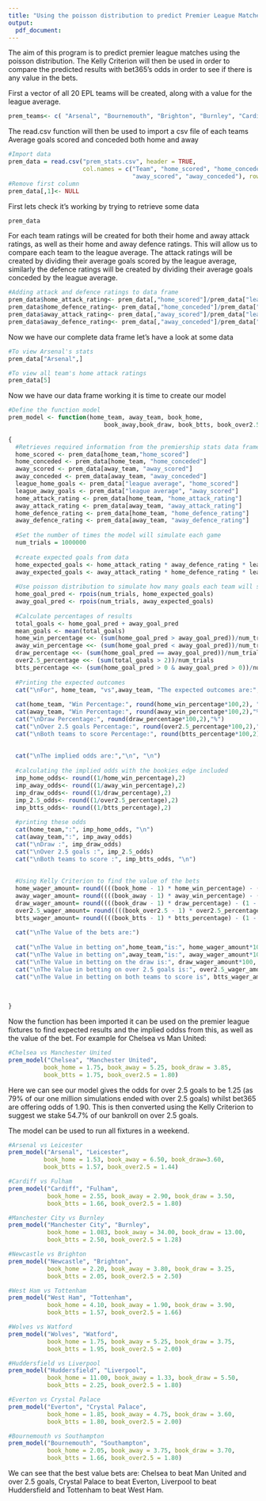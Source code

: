 ```yaml
---
title: "Using the poisson distribution to predict Premier League Matches"
output:
  pdf_document:
---
```


The aim of this program is to predict premier league matches using the poisson distribution. The Kelly Criterion will then be used in order to compare the predicted results with bet365's odds in order to see if there is any value in the bets. 

First a vector of all 20 EPL teams will be created, along with a value for the league average. 

```r
prem_teams<- c( "Arsenal", "Bournemouth", "Brighton", "Burnley", "Cardiff", "Chelsea", "Crystal Palace", "Everton", "Fulham", "Huddersfield", "Leicester", "Liverpool", "Manchester City", "Manchester United", "Newcastle","Southampton", "Tottenham", "Watford", "West Ham", "Wolves", "league average")
```

The read.csv function will then be used to import a csv file of each teams Average goals scored and conceded both home and away

```r
#Import data
prem_data = read.csv("prem_stats.csv", header = TRUE,
                     col.names = c("Team", "home_scored", "home_conceded",
                                   "away_scored", "away_conceded"), row.names = prem_teams)
#Remove first column
prem_data[,1]<- NULL

```

First lets check it's working by trying to retrieve some data
```r
prem_data
```

For each team ratings will be created for both their home and away attack ratings, as well as their home and away defence ratings. This will allow us to compare each team to the league average. The attack ratings will be created by dividing their average goals scored by the league average, similarly the defence ratings will be created by dividing their average goals conceded by the league average.
```r
#Adding attack and defence ratings to data frame
prem_data$home_attack_rating<- prem_data[,"home_scored"]/prem_data["league average","home_scored"]
prem_data$home_defence_rating<- prem_data[,"home_conceded"]/prem_data["league average", "home_conceded"]
prem_data$away_attack_rating<- prem_data[,"away_scored"]/prem_data["league average", "away_scored"]
prem_data$away_defence_rating<- prem_data[,"away_conceded"]/prem_data["league average", "away_conceded"]

```

Now we have our complete data frame let's have a look at some data
```r
#To view Arsenal's stats
prem_data["Arsenal",]

#To view all team's home attack ratings
prem_data[5]
```

Now we have our data frame working it is time to create our model
```r
#Define the function model
prem_model <- function(home_team, away_team, book_home,
                           book_away,book_draw, book_btts, book_over2.5)
  
{
  #Retrieves required information from the premiership stats data frame
  home_scored <- prem_data[home_team,"home_scored"]
  home_conceded <- prem_data[home_team, "home_conceded"]
  away_scored <- prem_data[away_team, "away_scored"]
  away_conceded <- prem_data[away_team, "away_conceded"]
  league_home_goals <- prem_data["league average", "home_scored"]
  league_away_goals <- prem_data["league average", "away_scored"]
  home_attack_rating <- prem_data[home_team, "home_attack_rating"]
  away_attack_rating <- prem_data[away_team, "away_attack_rating"]
  home_defence_rating <- prem_data[home_team, "home_defence_rating"]
  away_defence_rating <- prem_data[away_team, "away_defence_rating"]
  
  #Set the number of times the model will simulate each game
  num_trials = 1000000
  
  #create expected goals from data
  home_expected_goals <- home_attack_rating * away_defence_rating * league_home_goals
  away_expected_goals <- away_attack_rating * home_defence_rating * league_away_goals
  
  #Use poisson distribution to simulate how many goals each team will score
  home_goal_pred <- rpois(num_trials, home_expected_goals)
  away_goal_pred <- rpois(num_trials, away_expected_goals)
  
  #Calculate percentages of results
  total_goals <- home_goal_pred + away_goal_pred
  mean_goals <- mean(total_goals)
  home_win_percentage <<- (sum(home_goal_pred > away_goal_pred))/num_trials
  away_win_percentage <<- (sum(home_goal_pred < away_goal_pred))/num_trials
  draw_percentage <<- (sum(home_goal_pred == away_goal_pred))/num_trials
  over2.5_percentage <<- (sum(total_goals > 2))/num_trials
  btts_percentage <<- (sum(home_goal_pred > 0 & away_goal_pred > 0))/num_trials
  
  #Printing the expected outcomes
  cat("\nFor", home_team, "vs",away_team, "The expected outcomes are:", "\n","\n")
  
  cat(home_team, "Win Percentage:", round(home_win_percentage*100,2), "%","\n")
  cat(away_team, "Win Percentage:", round(away_win_percentage*100,2),"%")
  cat("\nDraw Percentage:", round(draw_percentage*100,2),"%")
  cat("\nOver 2.5 goals Percentage:", round(over2.5_percentage*100,2),"%")
  cat("\nBoth teams to score Percentage:", round(btts_percentage*100,2),"%", "\n")
  
  
  cat("\nThe implied odds are:","\n", "\n")
  
  #calculating the implied odds with the bookies edge included
  imp_home_odds<- round((1/home_win_percentage),2)
  imp_away_odds<- round((1/away_win_percentage),2)
  imp_draw_odds<- round((1/draw_percentage),2)
  imp_2.5_odds<- round((1/over2.5_percentage),2)
  imp_btts_odds<- round((1/btts_percentage),2)
  
  #printing these odds
  cat(home_team,":", imp_home_odds, "\n")
  cat(away_team,":", imp_away_odds)
  cat("\nDraw :", imp_draw_odds)
  cat("\nOver 2.5 goals :", imp_2.5_odds)
  cat("\nBoth teams to score :", imp_btts_odds, "\n")
  
  
  #Using Kelly Criterion to find the value of the bets
  home_wager_amount= round((((book_home - 1) * home_win_percentage) - (1 - home_win_percentage))/ (book_home-1),3)
  away_wager_amount= round((((book_away - 1) * away_win_percentage) - (1 - away_win_percentage))/ (book_away-1),3)
  draw_wager_amount= round((((book_draw - 1) * draw_percentage) - (1 - draw_percentage))/ (book_draw-1),3)
  over2.5_wager_amount= round((((book_over2.5 - 1) * over2.5_percentage) - (1 - over2.5_percentage))/ (book_over2.5-1),3)
  btts_wager_amount= round((((book_btts - 1) * btts_percentage) - (1 - btts_percentage))/ (book_btts-1),3)
  
  cat("\nThe Value of the bets are:")
  
  cat("\nThe Value in betting on",home_team,"is:", home_wager_amount*100, "%")
  cat("\nThe Value in betting on",away_team,"is:", away_wager_amount*100, "%")
  cat("\nThe Value in betting on the draw is:", draw_wager_amount*100, "%")
  cat("\nThe Value in betting on over 2.5 goals is:", over2.5_wager_amount*100, "%")
  cat("\nThe Value in betting on both teams to score is", btts_wager_amount*100, "%")
  
  
  
}
```

Now the function has been imported it can be used on the premier league fixtures to find expected results and the implied oddss from this, as well as the value of the bet. For example for Chelsea vs Man United:
```r
#Chelsea vs Manchester United
prem_model("Chelsea", "Manchester United",
          book_home = 1.75, book_away = 5.25, book_draw = 3.85,
          book_btts = 1.75, book_over2.5 = 1.80)
```

Here we can see our model gives the odds for over 2.5 goals to be 1.25 (as 79% of our one million simulations ended with over 2.5 goals) whilst bet365 are offering odds of 1.90. This is then converted using the Kelly Criterion to suggest we stake 54.7% of our bankroll on over 2.5 goals.


The model can be used to run all fixtures in a weekend.
```r
#Arsenal vs Leicester
prem_model("Arsenal", "Leicester",
          book_home = 1.53, book_away = 6.50, book_draw=3.60,
          book_btts = 1.57, book_over2.5 = 1.44)

#Cardiff vs Fulham
prem_model("Cardiff", "Fulham",
           book_home = 2.55, book_away = 2.90, book_draw = 3.50,
           book_btts = 1.66, book_over2.5 = 1.80)

#Manchester City vs Burnley
prem_model("Manchester City", "Burnley",
           book_home = 1.083, book_away = 34.00, book_draw = 13.00,
           book_btts = 2.50, book_over2.5 = 1.28)

#Newcastle vs Brighton
prem_model("Newcastle", "Brighton",
           book_home = 2.20, book_away = 3.80, book_draw = 3.25,
           book_btts = 2.05, book_over2.5 = 2.50)

#West Ham vs Tottenham
prem_model("West Ham", "Tottenham",
           book_home = 4.10, book_away = 1.90, book_draw = 3.90,
           book_btts = 1.57, book_over2.5 = 1.66)

#Wolves vs Watford
prem_model("Wolves", "Watford",
           book_home = 1.75, book_away = 5.25, book_draw = 3.75,
           book_btts = 1.95, book_over2.5 = 2.00)

#Huddersfield vs Liverpool
prem_model("Huddersfield", "Liverpool",
           book_home = 11.00, book_away = 1.33, book_draw = 5.50,
           book_btts = 2.25, book_over2.5 = 1.80)

#Everton vs Crystal Palace
prem_model("Everton", "Crystal Palace",
           book_home = 1.85, book_away = 4.75, book_draw = 3.60,
           book_btts = 1.80, book_over2.5 = 2.00)

#Bournemouth vs Southampton
prem_model("Bournemouth", "Southampton",
           book_home = 2.05, book_away = 3.75, book_draw = 3.70,
           book_btts = 1.66, book_over2.5 = 1.80)
```

We can see that the best value bets are: Chelsea to beat Man United and over 2.5 goals, Crystal Palace to beat Everton, Liverpool to beat Huddersfield and Tottenham to beat West Ham. 





